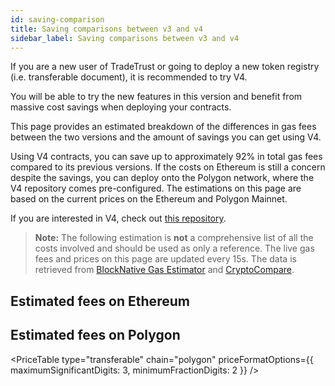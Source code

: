 ```yaml
---
id: saving-comparison
title: Saving comparisons between v3 and v4
sidebar_label: Saving comparisons between v3 and v4
---
```



If you are a new user of TradeTrust or going to deploy a new token registry (i.e. transferable document), it is recommended to try V4.

You will be able to try the new features in this version and benefit from massive cost savings when deploying your contracts. 

This page provides an estimated breakdown of the differences in gas fees between the two versions and the amount of savings you can get using V4.

Using V4 contracts, you can save up to approximately 92% in total gas fees compared to its previous versions. If the costs on Ethereum is still a concern despite the savings, you can deploy onto the Polygon network, where the V4 repository comes pre-configured. The estimations on this page are based on the current prices on the Ethereum and Polygon Mainnet.

If you are interested in V4, check out [this repository](https://github.com/Open-Attestation/token-registry/tree/master).

>**Note:** The following estimation is **not** a comprehensive list of all the costs involved and should be used as only a reference. The live gas fees and prices on this page are updated every 15s. The data is retrieved from [BlockNative Gas Estimator](https://www.blocknative.com/gas-estimator) and [CryptoCompare](https://www.cryptocompare.com/).

## Estimated fees on Ethereum

<PriceTable type="transferable" chain="ethereum" />

## Estimated fees on Polygon

<PriceTable
  type="transferable"
  chain="polygon"
  priceFormatOptions={{ maximumSignificantDigits: 3, minimumFractionDigits: 2 }}
/>
